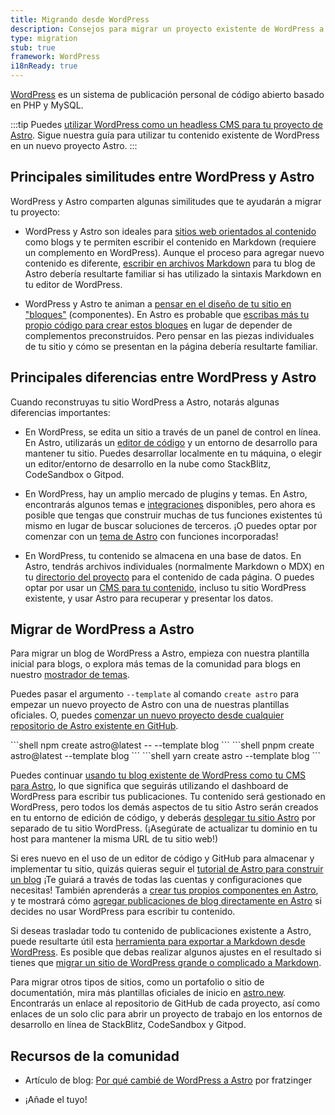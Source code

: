 ```yaml
---
title: Migrando desde WordPress
description: Consejos para migrar un proyecto existente de WordPress a Astro
type: migration
stub: true
framework: WordPress
i18nReady: true
---
```


[WordPress](https://wordpress.org) es un sistema de publicación personal de código abierto basado en PHP y MySQL.

:::tip
Puedes [utilizar WordPress como un headless CMS para tu proyecto de Astro](/es/guides/cms/wordpress/). Sigue nuestra guía para utilizar tu contenido existente de WordPress en un nuevo proyecto Astro.
:::

## Principales similitudes entre WordPress y Astro

WordPress y Astro comparten algunas similitudes que te ayudarán a migrar tu proyecto:

- WordPress y Astro son ideales para [sitios web orientados al contenido](/es/concepts/why-astro/#orientado-al-contenido) como blogs y te permiten escribir el contenido en Markdown (requiere un complemento en WordPress). Aunque el proceso para agregar nuevo contenido es diferente, [escribir en archivos Markdown](/es/guides/markdown-content/) para tu blog de Astro debería resultarte familiar si has utilizado la sintaxis Markdown en tu editor de WordPress.

- WordPress y Astro te animan a [pensar en el diseño de tu sitio en "bloques"](/es/concepts/islands/) (componentes). En Astro es probable que [escribas más tu propio código para crear estos bloques](/es/core-concepts/astro-components/) en lugar de depender de complementos preconstruidos. Pero pensar en las piezas individuales de tu sitio y cómo se presentan en la página debería resultarte familiar.

## Principales diferencias entre WordPress y Astro

Cuando reconstruyas tu sitio WordPress a Astro, notarás algunas diferencias importantes:

- En WordPress, se edita un sitio a través de un panel de control en línea. En Astro, utilizarás un [editor de código](/es/editor-setup/) y un entorno de desarrollo para mantener tu sitio. Puedes desarrollar localmente en tu máquina, o elegir un editor/entorno de desarrollo en la nube como StackBlitz, CodeSandbox o Gitpod.

- En WordPress, hay un amplio mercado de plugins y temas. En Astro, encontrarás algunos temas e [integraciones](https://astro.build/integrations/) disponibles, pero ahora es posible que tengas que construir muchas de tus funciones existentes tú mismo en lugar de buscar soluciones de terceros. ¡O puedes optar por comenzar con un [tema de Astro](https://astro.build/themes) con funciones incorporadas!

- En WordPress, tu contenido se almacena en una base de datos. En Astro, tendrás archivos individuales (normalmente Markdown o MDX) en tu [directorio del proyecto](/es/core-concepts/project-structure/) para el contenido de cada página. O puedes optar por usar un [CMS para tu contenido](/es/guides/cms/), incluso tu sitio WordPress existente, y usar Astro para recuperar y presentar los datos.

## Migrar de WordPress a Astro

Para migrar un blog de WordPress a Astro, empieza con nuestra plantilla inicial para blogs, o explora más temas de la comunidad para blogs en nuestro [mostrador de temas](https://astro.build/themes/).

Puedes pasar el argumento `--template` al comando `create astro` para empezar un nuevo proyecto de Astro con una de nuestras plantillas oficiales. O, puedes [comenzar un nuevo proyecto desde cualquier repositorio de Astro existente en GitHub](/es/install/auto/#plantillas-de-inicio).

  <PackageManagerTabs>
    <Fragment slot="npm">
    ```shell
    npm create astro@latest -- --template blog
    ```
    </Fragment>
    <Fragment slot="pnpm">
    ```shell
    pnpm create astro@latest --template blog
    ```
    </Fragment>
    <Fragment slot="yarn">
    ```shell
    yarn create astro --template blog
    ```
    </Fragment>
  </PackageManagerTabs>

Puedes continuar [usando tu blog existente de WordPress como tu CMS para Astro](/es/guides/cms/wordpress/), lo que significa que seguirás utilizando el dashboard de WordPress para escribir tus publicaciones. Tu contenido será gestionado en WordPress, pero todos los demás aspectos de tu sitio Astro serán creados en tu entorno de edición de código, y deberás [desplegar tu sitio Astro](/es/guides/deploy/) por separado de tu sitio WordPress. (¡Asegúrate de actualizar tu dominio en tu host para mantener la misma URL de tu sitio web!)

Si eres nuevo en el uso de un editor de código y GitHub para almacenar y implementar tu sitio, quizás quieras seguir el [tutorial de Astro para construir un blog](/es/tutorial/0-introduction/)  ¡Te guiará a través de todas las cuentas y configuraciones que necesitas! También aprenderás a [crear tus propios componentes en Astro](/es/tutorial/3-components/), y te mostrará cómo [agregar publicaciones de blog directamente en Astro](/es/tutorial/2-pages/2/) si decides no usar WordPress para escribir tu contenido.

Si deseas trasladar todo tu contenido de publicaciones existente a Astro, puede resultarte útil esta [herramienta para exportar a Markdown desde WordPress](https://github.com/lonekorean/wordpress-export-to-markdown). Es posible que debas realizar algunos ajustes en el resultado si tienes que [migrar un sitio de WordPress grande o complicado a Markdown](https://swizec.com/blog/how-to-export-a-large-wordpress-site-to-markdown/).

Para migrar otros tipos de sitios, como un portafolio o sitio de documentatión, mira más plantillas oficiales de inicio en [astro.new](https://astro.new). Encontrarás un enlace al repositorio de GitHub de cada proyecto, así como enlaces de un solo clic para abrir un proyecto de trabajo en los entornos de desarrollo en línea de StackBlitz, CodeSandbox y Gitpod.

## Recursos de la comunidad

- Artículo de blog: [Por qué cambié de WordPress a Astro](https://dev.to/fratzinger/why-i-switched-from-wordpress-to-astro-5ge) por fratzinger

- ¡Añade el tuyo!